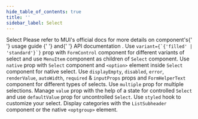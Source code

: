 ```yaml
---
hide_table_of_contents: true
title: ''
sidebar_label: Select
---
```




<Grid container spacing={6}>
  <Grid item xs={12}>
    <Typography variant='h5'>Select</Typography>
    <Typography variant='body2'>
      Please refer to MUI&#39;s official docs for more details on component&#39;s{' '}
      <Link href='https://mui.com/material-ui/react-select/' target='_blank' rel='noopener noreferrer' className='no-underline'>
        usage guide
      </Link>{' '}
      and{' '}
      <Link href='https://mui.com/material-ui/react-select/#api' target='_blank' rel='noopener noreferrer' className='no-underline'>
        API documentation
      </Link>
      .
    </Typography>
  </Grid>
  <Grid item xs={12} md={6}>
    <CardSnippet
      title='Variants'
      code={SourceCodeSelectVariants}
    >
      <Typography className='mbe-4'>
        Use <code>variant={`{'filled' | 'standard'}`}</code> prop with <code>FormControl</code> component for different variants of select and use <code>MenuItem</code> component as children of <code>Select</code> component.
      </Typography>
      <SelectVariants />
    </CardSnippet>
  </Grid>
  <Grid item xs={12} md={6}>
    <CardSnippet
      title='Native Select'
      code={SourceCodeSelectNative}
    >
      <Typography className='mbe-4'>
        Use <code>native</code> prop with <code>Select</code> component and <code>&lt;option&gt;</code> element inside <code>Select</code> component for native select.
      </Typography>
      <SelectNative />
    </CardSnippet>
  </Grid>
  <Grid item xs={12} md={6}>
    <CardSnippet
      title='Select Props'
      code={SourceCodeSelectProps}
    >
      <Typography className='mbe-4'>
        Use <code>displayEmpty</code>, <code>disabled</code>, <code>error</code>, <code>renderValue</code>, <code>autoWidth</code>, <code>required</code> & <code>inputProps</code> props and <code>FormHelperText</code> component for different types of selects.
      </Typography>
      <SelectProps />
    </CardSnippet>
  </Grid>
  <Grid item xs={12} md={6}>
    <CardSnippet
      title='Multiple Select'
      code={SourceCodeSelectMultiple}
    >
      <Typography className='mbe-4'>
        Use <code>multiple</code> prop for multiple selections.
      </Typography>
      <SelectMultiple />
    </CardSnippet>
  </Grid>
  <Grid item xs={12} md={6}>
    <CardSnippet
      title='Controlled and Uncontrolled'
      code={SourceCodeSelectControlledUncontrolled}
    >
      <Typography className='mbe-4'>
        Manage <code>value</code> prop with the help of a state for controlled <code>Select</code> and use <code>defaultValue</code> prop for uncontrolled <code>Select</code>.
      </Typography>
      <SelectControlledUncontrolled />
    </CardSnippet>
  </Grid>
  <Grid item xs={12} md={6}>
    <CardSnippet
      title='Customized Select'
      code={SourceCodeSelectCustomized}
    >
      <Typography className='mbe-4'>
        Use <code>styled</code> hook to customize your select.
      </Typography>
      <SelectCustomized />
    </CardSnippet>
  </Grid>
  <Grid item xs={12} md={6}>
    <CardSnippet
      title='Grouping'
      code={SourceCodeSelectGrouping}
    >
      <Typography className='mbe-4'>
        Display categories with the <code>ListSubheader</code> component or the native <code>&lt;optgroup&gt;</code> element.
      </Typography>
      <SelectGrouping />
    </CardSnippet>
  </Grid>
  <Grid item xs={12} md={6}>
    <CardSnippet
      title='Select with Dialog'
      code={SourceCodeSelectWithDialog}
    >
      <SelectWithDialog />
    </CardSnippet>
  </Grid>
</Grid>